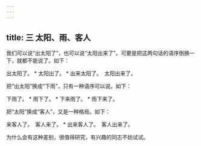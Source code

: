 ```yaml
---
---
---
```

title: 三 太阳、雨、客人
---






我们可以说“出太阳了”，也可以说“太阳出来了”。可要是把这两句话的语序倒换一下，就都不能说了。如下：

出太阳了。 * 太阳出了。 * 出来太阳了。　太阳出来了。

把“出太阳”换成“下雨”，只有一种语序可以说。如下：

下雨了。 * 雨下了。 * 下来雨了。 * 雨下来了。

把“太阳”换成“客人”，又是一种格局。如下：

来客人了。　客人来了。 * 出来客人了。　客人出来了。

为什么会有这种差别，很值得研究，有兴趣的同志不妨试试。